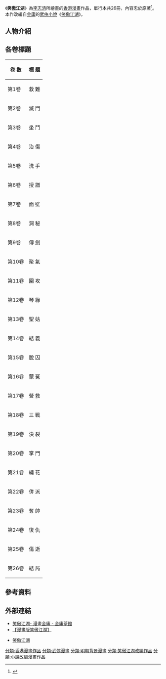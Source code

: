 {{Infobox animanga/Headerofja
|標題= 笑傲江湖
|圖像= 
|尺寸= 
|說明= 
|類型=  [[武俠|武俠]]
}}
{{Infobox animanga/Manga
|標題= 
|作者= [[金庸|金庸]]
|作畫= [[李志清_(香港)|李志清]]
|出版社= {{flagicon|Hong Kong}} [[明河(創文)出版有限公司|明河(創文)出版有限公司]]<br />{{flagicon|Taiwan}} [[遠流出版公司|遠流出版公司]]
|其他出版社= 
|label= 
|發售日= 
|開始=2002年5月1日
|結束=2004年5月16日
|冊數= 26冊
|話數= 
}}
{{Infobox animanga/Footerofja}}

《'''笑傲江湖'''》為[[李志清_(香港)|李志清]]所繪畫的[[香港漫畫|香港漫畫]]作品，單行本共26冊，內容忠於原著<ref>{{cite book|title=香港社會科學學報|url=http://books.google.com/books?id=anKyAAAAIAAJ|year=2004|publisher=牛津大學出版社}}</ref>。本作改編自[[金庸|金庸]]的[[武俠小說|武俠小說]]《[[笑傲江湖|笑傲江湖]]》。

== 人物介紹 ==
{{Main|笑傲江湖角色列表}}

== 各卷標題 ==
{|class="wikitable" style="width:15%; text-align:center;"
!卷 數!!標 題
|-
|第1卷||救 難
|-
|第2卷||滅 門
|-
|第3卷||坐 鬥
|-
|第4卷||治 傷
|-
|第5卷||洗 手
|-
|第6卷||授 譜
|-
|第7卷||面 壁
|-
|第8卷||洞 秘
|-
|第9卷||傳 劍
|-
|第10卷||聚 氣
|-
|第11卷||圍 攻
|-
|第12卷||琴 緣
|-
|第13卷||聖 姑
|-
|第14卷||結 義
|-
|第15卷||脫 囚
|-
|第16卷||蒙 冤
|-
|第17卷||營 救
|-
|第18卷||三 戰
|-
|第19卷||決 裂
|-
|第20卷||掌 門
|-
|第21卷||繡 花
|-
|第22卷||併 派
|-
|第23卷||奪 帥
|-
|第24卷||復 仇
|-
|第25卷||傷 逝
|-
|第26卷||結 局
|}

== 參考資料 ==
{{reflist}}

== 外部連結 ==
*[http://jinyong.ylib.com/comics/v1.0/comics/comicssecond.htm 笑傲江湖- 漫畫金庸 - 金庸茶館]
*[http://www.ylib.com/hotsale/jin_comic3/index.htm 【漫畫版笑傲江湖】]
*{{ja}}[http://www.hongkongmanga.com/page065.html 笑傲江湖]

{{笑傲江湖}}

[[分類:香港漫畫作品|分類:香港漫畫作品]]
[[分類:武俠漫畫|分類:武俠漫畫]]
[[分類:明朝背景漫畫|分類:明朝背景漫畫]]
[[分類:笑傲江湖改編作品|分類:笑傲江湖改編作品]]
[[分類:小說改編漫畫作品|分類:小說改編漫畫作品]]